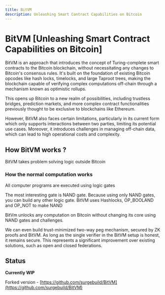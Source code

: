 ```yaml
---
title: BitVM
description: Unleashing Smart Contract Capabilities on Bitcoin
---
```



# BitVM [Unleashing Smart Contract Capabilities on Bitcoin]

BitVM is an approach that introduces the concept of Turing-complete smart contracts to the Bitcoin blockchain, without necessitating any changes to Bitcoin's consensus rules. It's built on the foundation of existing Bitcoin opcodes like hash locks, timelocks, and large Taproot trees, making the blockchain capable of verifying complex computations off-chain through a mechanism known as optimistic rollups​​​​.

This opens up Bitcoin to a new realm of possibilities, including trustless bridges, prediction markets, and more complex contract functionalities previously thought to be exclusive to blockchains like Ethereum​​.

However, BitVM also faces certain limitations, particularly in its current form which only supports interactions between two parties, limiting its potential use cases. Moreover, it introduces challenges in managing off-chain data, which can lead to high operational costs and complexity​​​​.

## How BitVM works ?

BitVM takes problem solving logic outside Bitcoin

<ZoomImage
  className="md:w-[75%] mx-auto"
  src="/assets/how-bitvm-works.png"
  alt="how bitvm works"
/>

### How the normal computation works

All computer programs are executed using logic gates

<ZoomImage
  className="md:w-[40%] w-[60%] mx-auto"
  src="/assets/bitvm-output.png"
  alt="bitvm output"
/>

The most interesting gate is NAND gate. Because using only NAND gates, you can build any other logic gate. BitVM uses Hashlocks, OP_BOOLAND and OP_NOT to make NAND

<ZoomImage
  className="md:w-[60%] w-[80%] mx-auto"
  src="/assets/hashlocks.png"
  alt="hashlocks"
/>

BitVm unlocks any computation on Bitcoin without changing its core using NAND gates
and challenges.

We can even build trust-minimized two-way peg mechanism, secured by ZK proofs and BitVM. As long as the single verifier in the BitVM setup is honest, it remains secure. This represents a significant improvement over existing solutions, such as open and closed federations.

## Status

**Currently WIP**

Forked version - [https://github.com/surgebuild/BitVM](https://github.com/surgebuild/BitVM)
